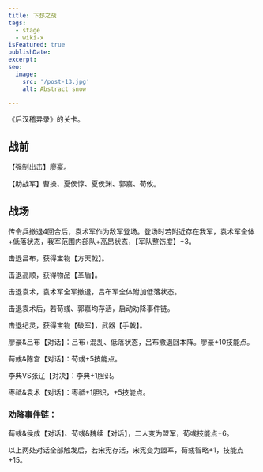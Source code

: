 ```yaml
---
title: 下邳之战
tags:
  - stage
  - wiki-x
isFeatured: true
publishDate: 
excerpt: 
seo:
  image:
    src: '/post-13.jpg'
    alt: Abstract snow

---
```



《后汉稽异录》的关卡。

<h2  class='section-title'>战前</h2>

【强制出击】廖豪。

【助战军】曹操、夏侯惇、夏侯渊、郭嘉、荀攸。

<h2  class='section-title'>战场</h2>

传令兵撤退4回合后，袁术军作为敌军登场。登场时若附近存在我军，袁术军全体+低落状态，我军范围内部队+高昂状态，【军队整饬度】+3。

击退吕布，获得宝物【方天戟】。

击退高顺，获得物品【革盾】。

击退袁术，袁术军全军撤退，吕布军全体附加低落状态。

击退袁术后，若荀彧、郭嘉均存活，启动劝降事件链。

击退纪灵，获得宝物【破军】，武器【手戟】。

廖豪&吕布【对话】：吕布+混乱、低落状态，吕布撤退回本阵。廖豪+10技能点。

荀彧&陈宫【对话】：荀彧+5技能点。

李典VS张辽【对决】：李典+1胆识。

枣祗&袁术【对话】：枣祗+1胆识，+5技能点。

### 劝降事件链：

荀彧&侯成【对话】、荀彧&魏续【对话】，二人变为盟军，荀彧技能点+6。

以上两处对话全部触发后，若宋宪存活，宋宪变为盟军，荀彧智略+1，技能点+15。
